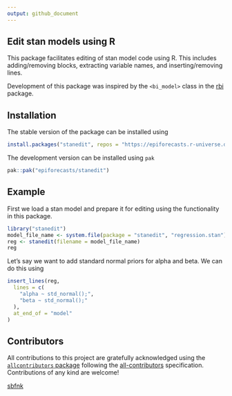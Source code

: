 ```yaml
---
output: github_document
---
```


## Edit stan models using R

This package facilitates editing of stan model code using R. This includes adding/removing blocks, extracting variable names, and inserting/removing lines.

Development of this package was inspired by the `<bi_model>` class in the [rbi](https://github.com/sbfnk/rbi) package.

## Installation

The stable version of the package can be installed using
```r
install.packages("stanedit", repos = "https://epiforecasts.r-universe.dev/")
```

The development version can be installed using `pak`
```r
pak::pak("epiforecasts/stanedit")
```

## Example

First we load a stan model and prepare it for editing using the functionality in this package.

```r
library("stanedit")
model_file_name <- system.file(package = "stanedit", "regression.stan")
reg <- stanedit(filename = model_file_name)
reg
```

Let's say we want to add standard normal priors for alpha and beta.
We can do this using

```r
insert_lines(reg,
  lines = c(
    "alpha ~ std_normal();",
    "beta ~ std_normal();"
  ),
  at_end_of = "model"
)
```

## Contributors


<!-- ALL-CONTRIBUTORS-LIST:START - Do not remove or modify this section -->
<!-- prettier-ignore-start -->
<!-- markdownlint-disable -->

All contributions to this project are gratefully acknowledged using the [`allcontributors` package](https://github.com/ropensci/allcontributors) following the [all-contributors](https://allcontributors.org) specification. Contributions of any kind are welcome!


<a href="https://github.com/epiforecasts/stanedit/commits?author=sbfnk">sbfnk</a>


<!-- markdownlint-enable -->
<!-- prettier-ignore-end -->
<!-- ALL-CONTRIBUTORS-LIST:END -->

